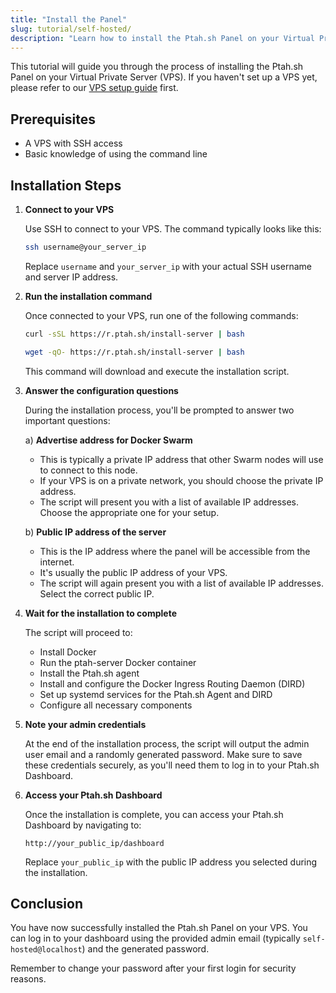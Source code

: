 ```yaml
---
title: "Install the Panel"
slug: tutorial/self-hosted/
description: "Learn how to install the Ptah.sh Panel on your Virtual Private Server (VPS) with step-by-step instructions for a smooth setup process."
---
```



This tutorial will guide you through the process of installing the Ptah.sh Panel on your Virtual Private Server (VPS). If you haven't set up a VPS yet, please refer to our [VPS setup guide](/tutorial/vps/) first.

## Prerequisites

- A VPS with SSH access
- Basic knowledge of using the command line

## Installation Steps

1. **Connect to your VPS**

   Use SSH to connect to your VPS. The command typically looks like this:

   ```bash
   ssh username@your_server_ip
   ```

   Replace `username` and `your_server_ip` with your actual SSH username and server IP address.

2. **Run the installation command**

   Once connected to your VPS, run one of the following commands:

   <Tabs>
   <TabItem value="curl" label="Using curl">

   ```bash
   curl -sSL https://r.ptah.sh/install-server | bash
   ```

   </TabItem>
   <TabItem value="wget" label="Using wget">

   ```bash
   wget -qO- https://r.ptah.sh/install-server | bash
   ```

   </TabItem>
   </Tabs>

   This command will download and execute the installation script.

3. **Answer the configuration questions**

   During the installation process, you'll be prompted to answer two important questions:

   a) **Advertise address for Docker Swarm**
      - This is typically a private IP address that other Swarm nodes will use to connect to this node.
      - If your VPS is on a private network, you should choose the private IP address.
      - The script will present you with a list of available IP addresses. Choose the appropriate one for your setup.

   b) **Public IP address of the server**
      - This is the IP address where the panel will be accessible from the internet.
      - It's usually the public IP address of your VPS.
      - The script will again present you with a list of available IP addresses. Select the correct public IP.

4. **Wait for the installation to complete**

   The script will proceed to:
   - Install Docker
   - Run the ptah-server Docker container
   - Install the Ptah.sh agent
   - Install and configure the Docker Ingress Routing Daemon (DIRD)
   - Set up systemd services for the Ptah.sh Agent and DIRD
   - Configure all necessary components

5. **Note your admin credentials**

   At the end of the installation process, the script will output the admin user email and a randomly generated password. Make sure to save these credentials securely, as you'll need them to log in to your Ptah.sh Dashboard.

6. **Access your Ptah.sh Dashboard**

   Once the installation is complete, you can access your Ptah.sh Dashboard by navigating to:

   ```
   http://your_public_ip/dashboard
   ```

   Replace `your_public_ip` with the public IP address you selected during the installation.

## Conclusion

You have now successfully installed the Ptah.sh Panel on your VPS. You can log in to your dashboard using the provided admin email (typically `self-hosted@localhost`) and the generated password.

Remember to change your password after your first login for security reasons.
